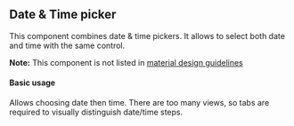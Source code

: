 

<PageMeta component="DateTimeAvailablityPicker" />

## Date & Time picker

This component combines date & time pickers. It allows to select both date and time with the same control.

**Note:** This component is not listed in [material design guidelines](https://material.io/components/)

#### Basic usage

Allows choosing date then time. There are too many views, so tabs are required to visually distinguish date/time steps.

<Example source={DateTimeAvailablityPicker} />
